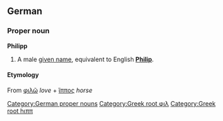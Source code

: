 ==German==
===Proper noun===
[[Category:German proper nouns]]
'''Philipp'''
#A male [[given name]], equivalent to English '''[[Philip]]'''.

====Etymology====
From {{Gr.}} [[φιλῶ]] ''love'' + [[ἵππος]] ''horse''

[[Category:Greek root φιλ]]
[[Category:Greek root hιππ]]
